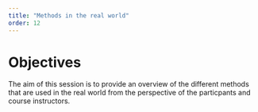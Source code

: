 ```yaml
---
title: "Methods in the real world"
order: 12
---
```


# Objectives

The aim of this session is to provide an overview of the different methods that are used in the real world from the perspective of the particpants and course instructors.
